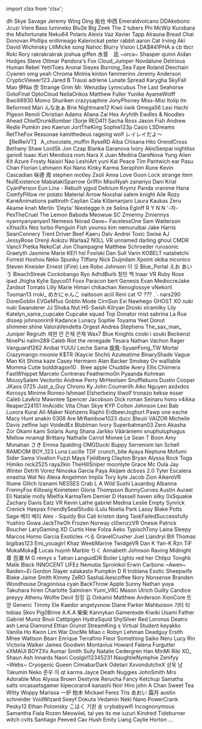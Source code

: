 ﻿import clsx from 'clsx';


<!-- Reminder that not only HTML chars have to be escaped, MDX chars also need to be (such as a space followed by an underscore). -->
<Patronelt k="0" ias="1" sp="0" >dh</Patronelt> <Patronelt k="0" ias="0" sp="0" >Skye Savage</Patronelt> <Patronelt k="0" ias="1" sp="0" >Jeremy</Patronelt> <Patronelt k="0" ias="0" sp="0" >Wing Ding</Patronelt> <Patronelt k="0" ias="1" sp="0" >祐也 中西</Patronelt> 
<Patronelt k="0" ias="1" sp="0" >Emeraldvolcano</Patronelt> <Patronelt k="0" ias="0" sp="0" >DDAkebono</Patronelt> <Patronelt k="0" ias="0" sp="0" >Jcuzi</Patronelt> <Patronelt k="0" ias="1" sp="0" >Viere</Patronelt> <Patronelt k="0" ias="0" sp="0" >Bass</Patronelt> 
<Patronelt k="0" ias="0" sp="0" >lumineko</Patronelt> <Patronelt k="0" ias="1" sp="0" >Blu3e</Patronelt> <Patronelt k="0" ias="0" sp="0" >Big Zeek</Patronelt> <Patronelt k="0" ias="0" sp="0" >The 2 tubers</Patronelt> <Patronelt k="0" ias="1" sp="0" >Phi</Patronelt> 
<Patronelt k="0" ias="0" sp="0" >McWiz</Patronelt> <Patronelt k="0" ias="1" sp="0" >Kurobara the Misfortunate</Patronelt> <Patronelt k="0" ias="1" sp="0" >Neku64</Patronelt> <Patronelt k="0" ias="0" sp="0" >Polaris</Patronelt> <Patronelt k="0" ias="1" sp="0" >Alexis Vaz</Patronelt> 
<Patronelt k="0" ias="1" sp="0" >Xavier Tapp</Patronelt> <Patronelt k="0" ias="0" sp="0" >Alrauna</Patronelt> <Patronelt k="0" ias="0" sp="0" >Bread Chai</Patronelt> <Patronelt k="0" ias="1" sp="0" >Donovan Phillips</Patronelt> <Patronelt k="0" ias="1" sp="0" >enitimeago</Patronelt> 
<Patronelt k="0" ias="0" sp="0" >Kalerockat</Patronelt> <Patronelt k="0" ias="0" sp="0" >peter rabbit</Patronelt> <Patronelt k="0" ias="0" sp="0" >aaron</Patronelt> <Patronelt k="0" ias="1" sp="0" >Cat Irving</Patronelt> <Patronelt k="0" ias="0" sp="0" >Aki</Patronelt> 
<Patronelt k="0" ias="1" sp="0" >David Wichinsky</Patronelt> <Patronelt k="0" ias="1" sp="0" >LillMicke</Patronelt> <Patronelt k="0" ias="1" sp="0" >song</Patronelt> <Patronelt k="0" ias="0" sp="0" >Nahoc</Patronelt> <Patronelt k="0" ias="0" sp="0" >Blurry Vision</Patronelt> 
<Patronelt k="0" ias="0" sp="0" >LDA&#0036;&#0035;41PHA</Patronelt> <Patronelt k="0" ias="0" sp="0" >a</Patronelt> <Patronelt k="0" ias="0" sp="0" >cb</Patronelt> <Patronelt k="0" ias="1" sp="0" >tbcr</Patronelt> <Patronelt k="0" ias="0" sp="0" >Roki</Patronelt> 
<Patronelt k="0" ias="0" sp="0" >Rory</Patronelt> <Patronelt k="0" ias="0" sp="0" >rakrakrakrak</Patronelt> <Patronelt k="0" ias="1" sp="0" >joshua giffen</Patronelt> <Patronelt k="0" ias="1" sp="0" >水音　凪</Patronelt> <Patronelt k="0" ias="1" sp="0" >&#0126;orca&#0126;</Patronelt> 
<Patronelt k="0" ias="1" sp="0" >Shasper</Patronelt> <Patronelt k="0" ias="1" sp="0" >quinn</Patronelt> <Patronelt k="0" ias="0" sp="0" >Aidan Hodges</Patronelt> <Patronelt k="0" ias="1" sp="0" >Steve Ottmar</Patronelt> <Patronelt k="0" ias="1" sp="0" >Pandora&#0039;s Fox</Patronelt> 
<Patronelt k="0" ias="0" sp="0" >Cloud&#0095;Jumper</Patronelt> <Patronelt k="0" ias="0" sp="0" >Novdalune</Patronelt> <Patronelt k="0" ias="0" sp="0" >Delirious</Patronelt> <Patronelt k="0" ias="0" sp="0" >Human Rebel</Patronelt> <Patronelt k="0" ias="0" sp="0" >YettiToes</Patronelt> 
<Patronelt k="0" ias="1" sp="0" >Aronai Sieyes</Patronelt> <Patronelt k="0" ias="1" sp="0" >Burning&#0095;Sea</Patronelt> <Patronelt k="0" ias="1" sp="0" >Fape</Patronelt> <Patronelt k="0" ias="0" sp="0" >Roland Deschain</Patronelt> <Patronelt k="0" ias="0" sp="0" >Cywren</Patronelt> 
<Patronelt k="0" ias="0" sp="0" >omg yeah</Patronelt> <Patronelt k="0" ias="0" sp="0" >Chroma</Patronelt> <Patronelt k="0" ias="1" sp="0" >Molnia</Patronelt> <Patronelt k="0" ias="0" sp="0" >kinton</Patronelt> <Patronelt k="0" ias="1" sp="0" >fammerino</Patronelt> 
<Patronelt k="0" ias="1" sp="0" >Jeremy Anderson</Patronelt> <Patronelt k="0" ias="1" sp="0" >CrypticViewer123</Patronelt> <Patronelt k="0" ias="0" sp="0" >Jared B Trausi</Patronelt> <Patronelt k="0" ias="0" sp="0" >adriene</Patronelt> <Patronelt k="0" ias="0" sp="0" >Lunate Spread</Patronelt> 
<Patronelt k="0" ias="1" sp="0" >Karygha</Patronelt> <Patronelt k="0" ias="0" sp="0" >SkyFall</Patronelt> <Patronelt k="0" ias="1" sp="0" >Mao</Patronelt> <Patronelt k="0" ias="0" sp="0" >伊Nai 奈</Patronelt> <Patronelt k="0" ias="1" sp="0" >Strange Grim</Patronelt> 
<Patronelt k="0" ias="1" sp="0" >Mr&#0046; Wenzday</Patronelt> <Patronelt k="0" ias="0" sp="0" >Lynncubus</Patronelt> <Patronelt k="0" ias="1" sp="0" >The Last Seahorse</Patronelt> <Patronelt k="0" ias="0" sp="0" >GotoFinal</Patronelt> <Patronelt k="0" ias="1" sp="0" >OptoCloud</Patronelt> 
<Patronelt k="0" ias="1" sp="0" >NeilaOnkos</Patronelt> <Patronelt k="0" ias="0" sp="0" >Matthew Fuller</Patronelt> <Patronelt k="0" ias="1" sp="0" >Yunike</Patronelt> <Patronelt k="0" ias="0" sp="0" >AyameWolff</Patronelt> <Patronelt k="0" ias="0" sp="0" >Bwc66930</Patronelt> 
<Patronelt k="0" ias="0" sp="0" >Momo Shuriken</Patronelt> <Patronelt k="0" ias="0" sp="0" >crazysaphire</Patronelt> <Patronelt k="0" ias="1" sp="0" >JonyPhoney</Patronelt> <Patronelt k="0" ias="0" sp="0" >Miss&#0045;Mixi</Patronelt> <Patronelt k="0" ias="1" sp="0" >Itolip</Patronelt> 
<Patronelt k="0" ias="1" sp="0" >Im Reformed</Patronelt> <Patronelt k="0" ias="0" sp="0" >Mari</Patronelt> <Patronelt k="0" ias="0" sp="0" >んなあぁ</Patronelt> <Patronelt k="0" ias="0" sp="0" >Brie</Patronelt> <Patronelt k="0" ias="0" sp="0" >Nightmare12</Patronelt> 
<Patronelt k="0" ias="1" sp="0" >Kiwii iiwik</Patronelt> <Patronelt k="0" ias="0" sp="0" >Omega56</Patronelt> <Patronelt k="0" ias="0" sp="0" >Lexi</Patronelt> <Patronelt k="0" ias="1" sp="0" >Hachi Pigeon</Patronelt> <Patronelt k="0" ias="0" sp="0" >Remiii</Patronelt> 
<Patronelt k="0" ias="0" sp="0" >Christian Adams</Patronelt> <Patronelt k="0" ias="0" sp="0" >Aliana</Patronelt> <Patronelt k="0" ias="0" sp="0" >Zai Hex</Patronelt> <Patronelt k="0" ias="1" sp="0" >Aryhith</Patronelt> <Patronelt k="0" ias="0" sp="0" >Ewdles &#0038; Noodles</Patronelt> 
<Patronelt k="0" ias="1" sp="0" >Ahead</Patronelt> <Patronelt k="0" ias="0" sp="0" >ChiefDrunkBomber</Patronelt> <Patronelt k="0" ias="1" sp="0" >I3orje</Patronelt> <Patronelt k="0" ias="0" sp="0" >RED411</Patronelt> <Patronelt k="0" ias="0" sp="0" >Sacha Ross</Patronelt> 
<Patronelt k="0" ias="1" sp="0" >Jason Fish</Patronelt> <Patronelt k="0" ias="1" sp="0" >Andrew Redle</Patronelt> <Patronelt k="0" ias="1" sp="0" >Pumkin</Patronelt> <Patronelt k="0" ias="0" sp="0" >zeo</Patronelt> <Patronelt k="0" ias="0" sp="0" >Kaerun</Patronelt> 
<Patronelt k="0" ias="1" sp="0" >JortTheKing</Patronelt> <Patronelt k="0" ias="0" sp="0" >Sophie123p</Patronelt> <Patronelt k="0" ias="0" sp="0" >Casio</Patronelt> <Patronelt k="0" ias="0" sp="0" >LSDreams</Patronelt> <Patronelt k="0" ias="0" sp="0" >RetTheFox</Patronelt> 
<Patronelt k="0" ias="1" sp="0" >Ressonae</Patronelt> <Patronelt k="0" ias="0" sp="0" >kamithedeus</Patronelt> <Patronelt k="0" ias="1" sp="0" >rageing wolf</Patronelt> <Patronelt k="0" ias="1" sp="0" >レイレイだよ～ 【ReiReiVT】</Patronelt> <Patronelt k="0" ias="1" sp="0" >A&#0095;chocolate&#0095;muffin</Patronelt> 
<Patronelt k="0" ias="1" sp="0" >RyseRD</Patronelt> <Patronelt k="0" ias="0" sp="0" >Aiba</Patronelt> <Patronelt k="0" ias="1" sp="0" >Chīsana Hito</Patronelt> <Patronelt k="0" ias="0" sp="0" >OrendCross</Patronelt> <Patronelt k="0" ias="0" sp="0" >Bethany Shaw</Patronelt> 
<Patronelt k="0" ias="1" sp="0" >LordSk</Patronelt> <Patronelt k="0" ias="1" sp="0" >Jon Czap</Patronelt> <Patronelt k="0" ias="0" sp="0" >Bianka Garanova</Patronelt> <Patronelt k="0" ias="0" sp="0" >Ivory</Patronelt> <Patronelt k="0" ias="1" sp="0" >AkioSenpai</Patronelt> 
<Patronelt k="0" ias="0" sp="0" >nightliss</Patronelt> <Patronelt k="0" ias="0" sp="0" >gario6</Patronelt> <Patronelt k="0" ias="0" sp="0" >Isaac Kuri Mendoza</Patronelt> <Patronelt k="0" ias="0" sp="0" >nom</Patronelt> <Patronelt k="0" ias="0" sp="0" >Nara X</Patronelt> 
<Patronelt k="0" ias="0" sp="0" >Juan Medina</Patronelt> <Patronelt k="0" ias="0" sp="0" >DareNova</Patronelt> <Patronelt k="0" ias="0" sp="0" >Yung Alien</Patronelt> <Patronelt k="0" ias="1" sp="0" >Kit Azure</Patronelt> <Patronelt k="0" ias="0" sp="0" >Frosty</Patronelt> 
<Patronelt k="0" ias="1" sp="0" >Naisiri Nao</Patronelt> <Patronelt k="0" ias="0" sp="0" >LeshiArt</Patronelt> <Patronelt k="0" ias="0" sp="0" >yuni</Patronelt> <Patronelt k="0" ias="0" sp="0" >Kai Peace</Patronelt> <Patronelt k="0" ias="1" sp="0" >Tim Pantwich</Patronelt> 
<Patronelt k="0" ias="1" sp="0" >ear</Patronelt> <Patronelt k="0" ias="1" sp="0" >Pasu Chan</Patronelt> <Patronelt k="0" ias="1" sp="0" >Florian Lehmann</Patronelt> <Patronelt k="0" ias="1" sp="0" >Koi Nano</Patronelt> <Patronelt k="0" ias="0" sp="0" >Kinky Karma</Patronelt> 
<Patronelt k="0" ias="0" sp="0" >Seraphim Rune</Patronelt> <Patronelt k="0" ias="0" sp="0" >Kevin</Patronelt> <Patronelt k="0" ias="0" sp="0" >Cascadian</Patronelt> <Patronelt k="0" ias="1" sp="0" >咏德 周</Patronelt> <Patronelt k="0" ias="1" sp="0" >stephen motley</Patronelt> 
<Patronelt k="0" ias="1" sp="0" >Zsoli</Patronelt> <Patronelt k="0" ias="1" sp="0" >Anna Love</Patronelt> <Patronelt k="0" ias="1" sp="0" >Goon</Patronelt> <Patronelt k="0" ias="0" sp="0" >Lock</Patronelt> <Patronelt k="0" ias="1" sp="0" >strange item</Patronelt> 
<Patronelt k="0" ias="1" sp="0" >NullExistence</Patronelt> <Patronelt k="0" ias="0" sp="0" >MabatakiSparrow</Patronelt> <Patronelt k="0" ias="1" sp="0" >Griffin</Patronelt> <Patronelt k="0" ias="1" sp="0" >MisoNyah</Patronelt> <Patronelt k="0" ias="0" sp="0" >zanariyo</Patronelt> 
<Patronelt k="0" ias="0" sp="0" >Dani</Patronelt> <Patronelt k="0" ias="0" sp="0" >Krial</Patronelt> <Patronelt k="0" ias="1" sp="0" >CyanPerson</Patronelt> <Patronelt k="0" ias="1" sp="0" >Eun</Patronelt> <Patronelt k="0" ias="0" sp="0" >Lina &#0045; Rebuilt</Patronelt> 
<Patronelt k="0" ias="0" sp="0" >yjgvd</Patronelt> <Patronelt k="0" ias="1" sp="0" >Delirium</Patronelt> <Patronelt k="0" ias="0" sp="0" >Krymz Panda</Patronelt> <Patronelt k="0" ias="1" sp="0" >vranime</Patronelt> <Patronelt k="0" ias="0" sp="0" >Hana</Patronelt> 
<Patronelt k="0" ias="0" sp="0" >ComfyPillow</Patronelt> <Patronelt k="0" ias="0" sp="0" >mr potato</Patronelt> <Patronelt k="0" ias="0" sp="0" >Material Arrow</Patronelt> <Patronelt k="0" ias="0" sp="0" >Noxshai</Patronelt> <Patronelt k="0" ias="0" sp="0" >salem knight</Patronelt> 
<Patronelt k="0" ias="1" sp="0" >Aile Rozy</Patronelt> <Patronelt k="0" ias="1" sp="0" >KaneAnimations</Patronelt> <Patronelt k="0" ias="0" sp="0" >pattiroth</Patronelt> <Patronelt k="0" ias="1" sp="0" >Caylian Cala</Patronelt> <Patronelt k="0" ias="1" sp="0" >Killamanjaro</Patronelt> 
<Patronelt k="0" ias="0" sp="0" >Laura Kaukas</Patronelt> <Patronelt k="0" ias="1" sp="0" >Zeru Akame</Patronelt> <Patronelt k="0" ias="1" sp="0" >knah</Patronelt> <Patronelt k="0" ias="0" sp="0" >Merlin &#0039;Deyta&#0039; Niestegge</Patronelt> <Patronelt k="0" ias="1" sp="0" >h ze</Patronelt> 
<Patronelt k="0" ias="0" sp="0" >Selina Egloff</Patronelt> <Patronelt k="0" ias="0" sp="0" >R Y N N</Patronelt> <Patronelt k="0" ias="0" sp="0" >&#0039;&#0045;차&#0045;</Patronelt> <Patronelt k="0" ias="0" sp="0" >PexTheCruel</Patronelt> <Patronelt k="0" ias="1" sp="0" >The Lemon</Patronelt> 
<Patronelt k="0" ias="0" sp="0" >Baboda</Patronelt> <Patronelt k="0" ias="0" sp="0" >Meowuw SC</Patronelt> <Patronelt k="0" ias="1" sp="0" >Zmienny Zmiennys</Patronelt> <Patronelt k="0" ias="0" sp="0" >nyannyanyanyan1</Patronelt> <Patronelt k="0" ias="0" sp="0" >Nemesis</Patronelt> 
<Patronelt k="0" ias="1" sp="0" >Norad</Patronelt> <Patronelt k="0" ias="0" sp="0" >Oave&#0126;</Patronelt> <Patronelt k="0" ias="0" sp="0" >FacelessOne</Patronelt> <Patronelt k="0" ias="1" sp="0" >Sam Watterson</Patronelt> <Patronelt k="0" ias="1" sp="0" >xXIssiXx</Patronelt> 
<Patronelt k="0" ias="0" sp="0" >Nez</Patronelt> <Patronelt k="0" ias="0" sp="0" >turbo</Patronelt> <Patronelt k="0" ias="0" sp="0" >Penguin Fish</Patronelt> <Patronelt k="0" ias="1" sp="0" >younsu kim</Patronelt> <Patronelt k="0" ias="1" sp="0" >nemuruibai</Patronelt> 
<Patronelt k="0" ias="0" sp="0" >Jake Harris</Patronelt> <Patronelt k="0" ias="0" sp="0" >SeanConnery</Patronelt> <Patronelt k="0" ias="0" sp="0" >Trent Driver</Patronelt> <Patronelt k="0" ias="0" sp="0" >Beef Kaeru</Patronelt> <Patronelt k="0" ias="0" sp="0" >Dalv Andrei</Patronelt> 
<Patronelt k="0" ias="0" sp="0" >Toxic Swise</Patronelt> <Patronelt k="0" ias="0" sp="0" >AJ</Patronelt> <Patronelt k="0" ias="0" sp="0" >JessyRose</Patronelt> <Patronelt k="0" ias="0" sp="0" >Orenji</Patronelt> <Patronelt k="0" ias="1" sp="0" >Aokizu</Patronelt> 
<Patronelt k="0" ias="0" sp="0" >Warlaa2</Patronelt> <Patronelt k="0" ias="0" sp="0" >N0LL VR</Patronelt> <Patronelt k="0" ias="1" sp="0" >unnamed</Patronelt> <Patronelt k="0" ias="0" sp="0" >darling ghoul</Patronelt> <Patronelt k="0" ias="0" sp="0" >CMDR Vancil</Patronelt> 
<Patronelt k="0" ias="1" sp="0" >Pietka</Patronelt> <Patronelt k="0" ias="1" sp="0" >NekoCat</Patronelt> <Patronelt k="0" ias="1" sp="0" >Jon Champagne</Patronelt> <Patronelt k="0" ias="1" sp="0" >Matthew Schroeder</Patronelt> <Patronelt k="0" ias="0" sp="0" >rurusonic</Patronelt> 
<Patronelt k="0" ias="1" sp="0" >Graelyth</Patronelt> <Patronelt k="0" ias="0" sp="0" >Jasmine Marie</Patronelt> <Patronelt k="0" ias="1" sp="0" >KEI1</Patronelt> <Patronelt k="0" ias="0" sp="0" >hsl</Patronelt> <Patronelt k="0" ias="1" sp="0" >Foolski</Patronelt> 
<Patronelt k="0" ias="0" sp="0" >Dan Sull</Patronelt> <Patronelt k="0" ias="1" sp="0" >Varin</Patronelt> <Patronelt k="0" ias="1" sp="0" >KOBELT</Patronelt> <Patronelt k="0" ias="0" sp="0" >natalietchi</Patronelt> <Patronelt k="0" ias="0" sp="0" >Forrest</Patronelt> 
<Patronelt k="0" ias="0" sp="0" >Hoshou Neko</Patronelt> <Patronelt k="0" ias="1" sp="0" >Spunky</Patronelt> <Patronelt k="0" ias="1" sp="0" >Tiffany</Patronelt> <Patronelt k="0" ias="0" sp="0" >Nick Duijndam</Patronelt> <Patronelt k="0" ias="1" sp="0" >Xpoint</Patronelt> 
<Patronelt k="0" ias="0" sp="0" >okiba niconico</Patronelt> <Patronelt k="0" ias="1" sp="0" >Steven Kneisler</Patronelt> <Patronelt k="0" ias="0" sp="0" >Ernest &#0040;iFire&#0041; Lee</Patronelt> <Patronelt k="0" ias="1" sp="0" >Robo Johnson</Patronelt> <Patronelt k="0" ias="0" sp="0" >이 오</Patronelt> 
<Patronelt k="0" ias="0" sp="0" >Blue&#0095;Portal</Patronelt> <Patronelt k="0" ias="1" sp="0" >えお あいう</Patronelt> <Patronelt k="0" ias="0" sp="0" >BleachStreak</Patronelt> <Patronelt k="0" ias="1" sp="0" >Cockobango</Patronelt> <Patronelt k="0" ias="1" sp="0" >Ryo</Patronelt> 
<Patronelt k="0" ias="1" sp="0" >AdhdBurb</Patronelt> <Patronelt k="0" ias="1" sp="0" >창민 백</Patronelt> <Patronelt k="0" ias="0" sp="0" >Inaar</Patronelt> <Patronelt k="0" ias="0" sp="0" >VR Ruby Rose</Patronelt> <Patronelt k="0" ias="0" sp="0" >ipad</Patronelt> 
<Patronelt k="0" ias="0" sp="0" >Jhigha</Patronelt> <Patronelt k="0" ias="0" sp="0" >Kylie</Patronelt> <Patronelt k="0" ias="0" sp="0" >Spyco01</Patronelt> <Patronelt k="0" ias="0" sp="0" >Foxx</Patronelt> <Patronelt k="0" ias="0" sp="0" >Paracon</Patronelt> 
<Patronelt k="0" ias="0" sp="0" >bert</Patronelt> <Patronelt k="0" ias="0" sp="0" >Genesis Evan</Patronelt> <Patronelt k="0" ias="0" sp="0" >MediocreJake</Patronelt> <Patronelt k="0" ias="0" sp="0" >Zardsot</Patronelt> <Patronelt k="0" ias="0" sp="0" >Tomato</Patronelt> 
<Patronelt k="0" ias="0" sp="0" >Lilly Marie</Patronelt> <Patronelt k="0" ias="1" sp="0" >Himari</Patronelt> <Patronelt k="0" ias="0" sp="0" >chikachan</Patronelt> <Patronelt k="0" ias="0" sp="0" >Xenoglossye</Patronelt> <Patronelt k="0" ias="0" sp="0" >vNekorii</Patronelt> 
<Patronelt k="0" ias="0" sp="0" >Tooman13</Patronelt> <Patronelt k="0" ias="1" sp="0" >rroki&#0095;</Patronelt> <Patronelt k="0" ias="0" sp="0" >めかにゃんこ</Patronelt> <Patronelt k="0" ias="0" sp="0" >naitooon</Patronelt> <Patronelt k="0" ias="0" sp="0" >aciil</Patronelt> 
<Patronelt k="0" ias="1" sp="0" >Reni</Patronelt> <Patronelt k="0" ias="1" sp="0" >cat</Patronelt> <Patronelt k="0" ias="0" sp="0" >♡ &#0063;&#0063;&#0063; ˎˊ˗</Patronelt> <Patronelt k="0" ias="0" sp="0" >nars290</Patronelt> <Patronelt k="0" ias="0" sp="0" >DoreiGoblin</Patronelt> 
<Patronelt k="0" ias="0" sp="0" >EVGeM1us</Patronelt> <Patronelt k="0" ias="0" sp="0" >Goblin Mode</Patronelt> <Patronelt k="0" ias="0" sp="0" >CirriSun</Patronelt> <Patronelt k="0" ias="0" sp="0" >Exi Nawhego</Patronelt> <Patronelt k="0" ias="0" sp="0" >GHOST XO</Patronelt> 
<Patronelt k="0" ias="0" sp="0" >nuki nuki</Patronelt> <Patronelt k="0" ias="1" sp="0" >Swanderer</Patronelt> <Patronelt k="0" ias="1" sp="0" >JJ</Patronelt> <Patronelt k="0" ias="0" sp="0" >Shoka Nut</Patronelt> <Patronelt k="0" ias="0" sp="0" >HS&#0045;Swish</Patronelt> 
<Patronelt k="0" ias="0" sp="0" >Kilryan</Patronelt> <Patronelt k="0" ias="0" sp="0" >Droski</Patronelt> <Patronelt k="0" ias="0" sp="0" >xtramilky</Patronelt> <Patronelt k="0" ias="0" sp="0" >Lily</Patronelt> <Patronelt k="0" ias="0" sp="0" >Katelyn&#0095;sama&#0095;cupcake Cupcake squad</Patronelt> 
<Patronelt k="0" ias="0" sp="0" >Top Donator</Patronelt> <Patronelt k="0" ias="1" sp="0" >mist</Patronelt> <Patronelt k="0" ias="0" sp="0" >sabrina La Rue</Patronelt> <Patronelt k="0" ias="0" sp="0" >dissep</Patronelt> <Patronelt k="0" ias="1" sp="0" >johnsonrin9</Patronelt> 
<Patronelt k="0" ias="0" sp="0" >Kadance Lunacy</Patronelt> <Patronelt k="0" ias="0" sp="0" >Sophie</Patronelt> <Patronelt k="0" ias="0" sp="0" >Toyama</Patronelt> <Patronelt k="0" ias="0" sp="0" >Yeet</Patronelt> <Patronelt k="0" ias="0" sp="0" >Donut</Patronelt> 
<Patronelt k="0" ias="0" sp="0" >shimmer&#0046;shine</Patronelt> <Patronelt k="0" ias="0" sp="0" >ValoraVendetta</Patronelt> <Patronelt k="0" ias="0" sp="0" >Orgest</Patronelt> <Patronelt k="0" ias="0" sp="0" >Andrea Stephens</Patronelt> <Patronelt k="0" ias="0" sp="0" >The&#0095;sax&#0095;man&#0095;</Patronelt> 
<Patronelt k="0" ias="0" sp="0" >Juniper Regruth</Patronelt> <Patronelt k="0" ias="0" sp="0" >재현 안</Patronelt> <Patronelt k="0" ias="1" sp="0" >은채 은채</Patronelt> <Patronelt k="0" ias="0" sp="0" >Wax7</Patronelt> <Patronelt k="0" ias="0" sp="0" >Blue Knights</Patronelt> 
<Patronelt k="0" ias="1" sp="0" >cooki i</Patronelt> <Patronelt k="0" ias="1" sp="0" >souki</Patronelt> <Patronelt k="0" ias="0" sp="0" >Beckenzi</Patronelt> <Patronelt k="0" ias="0" sp="0" >NinePsi</Patronelt> <Patronelt k="0" ias="1" sp="0" >nalim289</Patronelt> 
<Patronelt k="0" ias="1" sp="0" >Caleb</Patronelt> <Patronelt k="0" ias="1" sp="0" >Riot the renegade</Patronelt> <Patronelt k="0" ias="1" sp="0" >Tesara</Patronelt> <Patronelt k="0" ias="0" sp="0" >Nathan Vachon</Patronelt> <Patronelt k="0" ias="0" sp="0" >Rager</Patronelt> 
<Patronelt k="0" ias="0" sp="0" >Vanguard1262</Patronelt> <Patronelt k="0" ias="0" sp="0" >Anibal</Patronelt> <Patronelt k="0" ias="0" sp="0" >YUUU</Patronelt> <Patronelt k="0" ias="1" sp="0" >Leche Sama</Patronelt> <Patronelt k="0" ias="0" sp="0" >旋風&#0045;SyuanFong&#0095;TW</Patronelt> 
<Patronelt k="0" ias="0" sp="0" >Mortal</Patronelt> <Patronelt k="0" ias="1" sp="0" >Crazymango</Patronelt> <Patronelt k="0" ias="0" sp="0" >moonie</Patronelt> <Patronelt k="0" ias="0" sp="0" >K&#0036;TR &#0040;Kaycie Shchi&#0041;</Patronelt> <Patronelt k="0" ias="0" sp="0" >Azuteatime</Patronelt> 
<Patronelt k="0" ias="0" sp="0" >BinaryShade</Patronelt> <Patronelt k="0" ias="0" sp="0" >Vague Man</Patronelt> <Patronelt k="0" ias="1" sp="0" >Kit</Patronelt> <Patronelt k="0" ias="0" sp="0" >Shima kaze</Patronelt> <Patronelt k="0" ias="0" sp="0" >Casey Hermann</Patronelt> 
<Patronelt k="0" ias="0" sp="0" >Alan Backer</Patronelt> <Patronelt k="0" ias="0" sp="0" >Smokey Ov</Patronelt> <Patronelt k="0" ias="0" sp="0" >walllable</Patronelt> <Patronelt k="0" ias="1" sp="0" >Momma Cutie</Patronelt> <Patronelt k="0" ias="1" sp="0" >bolddragon10 &#0046;</Patronelt> 
<Patronelt k="0" ias="0" sp="0" >Bree</Patronelt> <Patronelt k="0" ias="1" sp="0" >apple</Patronelt> <Patronelt k="0" ias="0" sp="0" >Chuddie</Patronelt> <Patronelt k="0" ias="0" sp="0" >Avery Ellis</Patronelt> <Patronelt k="0" ias="0" sp="0" >Chiimera</Patronelt> 
<Patronelt k="0" ias="0" sp="0" >FastWhippet</Patronelt> <Patronelt k="0" ias="0" sp="0" >Marcelo Contreras</Patronelt> <Patronelt k="0" ias="0" sp="0" >Feathermo0n</Patronelt> <Patronelt k="0" ias="1" sp="0" >Pyaanda</Patronelt> <Patronelt k="0" ias="1" sp="0" >Kohrean</Patronelt> 
<Patronelt k="0" ias="0" sp="0" >MousySalem</Patronelt> <Patronelt k="0" ias="0" sp="0" >Vectorito</Patronelt> <Patronelt k="0" ias="0" sp="0" >Andrew</Patronelt> <Patronelt k="0" ias="0" sp="0" >Perry</Patronelt> <Patronelt k="0" ias="0" sp="0" >MrHeolsen</Patronelt> 
<Patronelt k="0" ias="0" sp="0" >Snufflebuns</Patronelt> <Patronelt k="0" ias="1" sp="0" >Dustin Cooper</Patronelt> <Patronelt k="0" ias="0" sp="0" >JKaos 0725</Patronelt> <Patronelt k="0" ias="0" sp="0" >Just&#0095;a&#0095;Guy</Patronelt> <Patronelt k="0" ias="1" sp="0" >Chrono Ky</Patronelt> 
<Patronelt k="0" ias="0" sp="0" >John Coumerilh</Patronelt> <Patronelt k="0" ias="1" sp="0" >Aiko Nguyen</Patronelt> <Patronelt k="0" ias="0" sp="0" >axdxdos</Patronelt> <Patronelt k="0" ias="0" sp="0" >Korosys</Patronelt> <Patronelt k="0" ias="0" sp="0" >Minime</Patronelt> 
<Patronelt k="0" ias="0" sp="0" >Romeo</Patronelt> <Patronelt k="0" ias="1" sp="0" >Ishmael Elsherbeiny</Patronelt> <Patronelt k="0" ias="1" sp="0" >lilwolf</Patronelt> <Patronelt k="0" ias="1" sp="0" >tronazo</Patronelt> <Patronelt k="0" ias="1" sp="0" >kekse esser</Patronelt> 
<Patronelt k="0" ias="0" sp="0" >Caleb</Patronelt> <Patronelt k="0" ias="0" sp="0" >LavAriz</Patronelt> <Patronelt k="0" ias="1" sp="0" >Mawntee</Patronelt> <Patronelt k="0" ias="0" sp="0" >Spencer Jacobson</Patronelt> <Patronelt k="0" ias="0" sp="0" >Dick roman</Patronelt> 
<Patronelt k="0" ias="0" sp="0" >Seinaru hono</Patronelt> <Patronelt k="0" ias="1" sp="0" >v4ikka</Patronelt> <Patronelt k="0" ias="1" sp="0" >Reaper224151</Patronelt> <Patronelt k="0" ias="0" sp="0" >ImAcidic</Patronelt> <Patronelt k="0" ias="1" sp="0" >Vita Chan</Patronelt> 
<Patronelt k="0" ias="1" sp="0" >Skye</Patronelt> <Patronelt k="0" ias="1" sp="0" >KYP</Patronelt> <Patronelt k="0" ias="1" sp="0" >Colton Johnson</Patronelt> <Patronelt k="0" ias="1" sp="0" >Lexi</Patronelt> <Patronelt k="0" ias="1" sp="0" >Bab</Patronelt> 
<Patronelt k="0" ias="1" sp="0" >Luxora</Patronelt> <Patronelt k="0" ias="1" sp="0" >Kurai</Patronelt> <Patronelt k="0" ias="0" sp="0" >All&#0045;Maker</Patronelt> <Patronelt k="0" ias="0" sp="0" >Niohzens</Patronelt> <Patronelt k="0" ias="1" sp="0" >Raphii</Patronelt> 
<Patronelt k="0" ias="0" sp="0" >ErdbeerJoghurt</Patronelt> <Patronelt k="0" ias="1" sp="0" >Pawp</Patronelt> <Patronelt k="0" ias="0" sp="0" >one eache</Patronelt> <Patronelt k="0" ias="1" sp="0" >Macy Hunt</Patronelt> <Patronelt k="0" ias="0" sp="0" >anakin 0308</Patronelt> 
<Patronelt k="0" ias="0" sp="0" >Are</Patronelt> <Patronelt k="0" ias="0" sp="0" >MrRainbow1023</Patronelt> <Patronelt k="0" ias="0" sp="0" >ducc</Patronelt> <Patronelt k="0" ias="0" sp="0" >Bleuiii</Patronelt> <Patronelt k="0" ias="1" sp="0" >VAIZOR</Patronelt> 
<Patronelt k="0" ias="0" sp="0" >Michelle Davis</Patronelt> <Patronelt k="0" ias="0" sp="0" >zelfine</Patronelt> <Patronelt k="0" ias="0" sp="0" >lupi</Patronelt> <Patronelt k="0" ias="1" sp="0" >VoidedEx</Patronelt> <Patronelt k="0" ias="1" sp="0" >Blublman</Patronelt> 
<Patronelt k="0" ias="1" sp="0" >Ivory</Patronelt> <Patronelt k="0" ias="0" sp="0" >Superbatman03</Patronelt> <Patronelt k="0" ias="1" sp="0" >Zero Akasha</Patronelt> <Patronelt k="0" ias="1" sp="0" >Zor</Patronelt> <Patronelt k="0" ias="1" sp="0" >Okami kami</Patronelt> 
<Patronelt k="0" ias="1" sp="0" >Solaris Aung</Patronelt> <Patronelt k="0" ias="0" sp="0" >Shana</Patronelt> <Patronelt k="0" ias="1" sp="0" >Jarkko Vääräniemi</Patronelt> <Patronelt k="0" ias="1" sp="0" >snuphuluphagus</Patronelt> <Patronelt k="0" ias="0" sp="0" >Mellow</Patronelt> 
<Patronelt k="0" ias="0" sp="0" >mramqt</Patronelt> <Patronelt k="0" ias="0" sp="0" >Brittany</Patronelt> <Patronelt k="0" ias="0" sp="0" >Nathalie</Patronelt> <Patronelt k="0" ias="0" sp="0" >Carrot Monee</Patronelt> <Patronelt k="0" ias="0" sp="0" >Le Sean T Boon</Patronelt> 
<Patronelt k="0" ias="1" sp="0" >Amy Monahan</Patronelt> <Patronelt k="0" ias="1" sp="0" >さき</Patronelt> <Patronelt k="0" ias="0" sp="0" >Emma Spalding</Patronelt> <Patronelt k="0" ias="1" sp="0" >OMGDucki</Patronelt> <Patronelt k="0" ias="0" sp="0" >Buppy</Patronelt> 
<Patronelt k="0" ias="0" sp="0" >Serrenism</Patronelt> <Patronelt k="0" ias="1" sp="0" >Ian Schell</Patronelt> <Patronelt k="0" ias="0" sp="0" >RAMDOM BOY&#0095;123</Patronelt> <Patronelt k="0" ias="1" sp="0" >Luna Lucille</Patronelt> <Patronelt k="0" ias="1" sp="0" >TDF</Patronelt> 
<Patronelt k="0" ias="1" sp="0" >crunch&#0095;bite</Patronelt> <Patronelt k="0" ias="0" sp="0" >Ayaya</Patronelt> <Patronelt k="0" ias="1" sp="0" >Neptune Mofumi</Patronelt> <Patronelt k="0" ias="1" sp="0" >Sider Sama</Patronelt> <Patronelt k="0" ias="1" sp="0" >Vivalion</Patronelt> 
<Patronelt k="0" ias="0" sp="0" >Fuzzi</Patronelt> <Patronelt k="0" ias="0" sp="0" >Maya Fjeldberg</Patronelt> <Patronelt k="0" ias="1" sp="0" >Clayton Bryan</Patronelt> <Patronelt k="0" ias="1" sp="0" >Alyssa Rock</Patronelt> <Patronelt k="0" ias="0" sp="0" >Toga Himiko</Patronelt> 
<Patronelt k="0" ias="1" sp="0" >nick2525</Patronelt> <Patronelt k="0" ias="1" sp="0" >raya2kin</Patronelt> <Patronelt k="0" ias="1" sp="0" >TheHillSniper</Patronelt> <Patronelt k="0" ias="1" sp="0" >moonlyte</Patronelt> <Patronelt k="0" ias="1" sp="0" >Grace Mc</Patronelt> 
<Patronelt k="0" ias="0" sp="0" >Oula</Patronelt> <Patronelt k="0" ias="0" sp="0" >Jay Winter</Patronelt> <Patronelt k="0" ias="1" sp="0" >Detriti Vorez</Patronelt> <Patronelt k="0" ias="0" sp="0" >Ninoska Garcia</Patronelt> <Patronelt k="0" ias="0" sp="0" >Paya Akijam</Patronelt> 
<Patronelt k="0" ias="0" sp="0" >dcboss 2&#0046;0</Patronelt> <Patronelt k="0" ias="1" sp="0" >Tyler Escalera</Patronelt> <Patronelt k="0" ias="1" sp="0" >onashia</Patronelt> <Patronelt k="0" ias="0" sp="0" >Wat No</Patronelt> <Patronelt k="0" ias="1" sp="0" >Alexa Angelmon</Patronelt> 
<Patronelt k="0" ias="1" sp="0" >Implix</Patronelt> <Patronelt k="0" ias="0" sp="0" >Tory</Patronelt> <Patronelt k="0" ias="0" sp="0" >kyle</Patronelt> <Patronelt k="0" ias="0" sp="0" >Jacob Zion</Patronelt> <Patronelt k="0" ias="1" sp="0" >AikeroVR</Patronelt> 
<Patronelt k="0" ias="1" sp="0" >Illume</Patronelt> <Patronelt k="0" ias="0" sp="0" >Glitch Izanami</Patronelt> <Patronelt k="0" ias="1" sp="0" >NESSES</Patronelt> <Patronelt k="0" ias="0" sp="0" >Crab L</Patronelt> <Patronelt k="0" ias="1" sp="0" >A Wild Sushi</Patronelt> 
<Patronelt k="0" ias="0" sp="0" >Lauardog</Patronelt> <Patronelt k="0" ias="0" sp="0" >Albanna</Patronelt> <Patronelt k="0" ias="0" sp="0" >FrennyFox</Patronelt> <Patronelt k="0" ias="1" sp="0" >Killswig</Patronelt> <Patronelt k="0" ias="1" sp="0" >Knineteen</Patronelt> 
<Patronelt k="0" ias="1" sp="0" >Gloria Thompson</Patronelt> <Patronelt k="0" ias="1" sp="0" >BunnyCurves</Patronelt> <Patronelt k="0" ias="0" sp="0" >Austin</Patronelt> <Patronelt k="0" ias="1" sp="0" >Aurael</Patronelt> <Patronelt k="0" ias="0" sp="0" >Eli</Patronelt> 
<Patronelt k="0" ias="1" sp="0" >Natalie</Patronelt> <Patronelt k="0" ias="1" sp="0" >molly</Patronelt> <Patronelt k="0" ias="0" sp="0" >Mielfia</Patronelt> <Patronelt k="0" ias="0" sp="0" >KarmaTem</Patronelt> <Patronelt k="0" ias="1" sp="0" >Demier D Hassell</Patronelt> 
<Patronelt k="0" ias="1" sp="0" >haven silky</Patronelt> <Patronelt k="0" ias="1" sp="0" >0xSquakie</Patronelt> <Patronelt k="0" ias="1" sp="0" >Zachary Davis</Patronelt> <Patronelt k="0" ias="0" sp="0" >Eatz VR</Patronelt> <Patronelt k="0" ias="0" sp="0" >Kevin Lathe</Patronelt> 
<Patronelt k="0" ias="0" sp="0" >gabriel Medina</Patronelt> <Patronelt k="0" ias="0" sp="0" >Leslie Empty</Patronelt> <Patronelt k="0" ias="1" sp="0" >Synrick Crenick</Patronelt> <Patronelt k="0" ias="1" sp="0" >Haepax</Patronelt> <Patronelt k="0" ias="0" sp="0" >FriendlySealStudio</Patronelt> 
<Patronelt k="0" ias="1" sp="0" >iLulu</Patronelt> <Patronelt k="0" ias="0" sp="0" >Noelia Park</Patronelt> <Patronelt k="0" ias="1" sp="0" >Lassy</Patronelt> <Patronelt k="0" ias="0" sp="0" >Blake Potts</Patronelt> <Patronelt k="0" ias="0" sp="0" >Sage</Patronelt> 
<Patronelt k="0" ias="1" sp="0" >베리 베리</Patronelt> <Patronelt k="0" ias="0" sp="0" >Alex &#0045;</Patronelt> <Patronelt k="0" ias="0" sp="0" >Squidy Boi</Patronelt> <Patronelt k="0" ias="1" sp="0" >Cali</Patronelt> <Patronelt k="0" ias="1" sp="0" >kristen dang</Patronelt> 
<Patronelt k="0" ias="1" sp="0" >TaskFailedSuccessfully</Patronelt> <Patronelt k="0" ias="0" sp="0" >Yushiro Gowa</Patronelt> <Patronelt k="0" ias="1" sp="0" >JackTheOh</Patronelt> <Patronelt k="0" ias="0" sp="0" >Frozen Norway</Patronelt> <Patronelt k="0" ias="0" sp="0" >cl0wnzzVR</Patronelt> 
<Patronelt k="0" ias="0" sp="0" >Onesie</Patronelt> <Patronelt k="0" ias="1" sp="0" >Patrick Boucher</Patronelt> <Patronelt k="0" ias="0" sp="0" >LaryGaming XD</Patronelt> <Patronelt k="0" ias="1" sp="0" >Curtis Hew</Patronelt> <Patronelt k="0" ias="0" sp="0" >Folza</Patronelt> 
<Patronelt k="0" ias="0" sp="0" >Aeko</Patronelt> <Patronelt k="0" ias="1" sp="0" >TypischTony</Patronelt> <Patronelt k="0" ias="1" sp="0" >Laina</Patronelt> <Patronelt k="0" ias="0" sp="0" >Sleepy</Patronelt> <Patronelt k="0" ias="0" sp="0" >Marcos Horno García</Patronelt> 
<Patronelt k="0" ias="0" sp="0" >Exoticlex</Patronelt> <Patronelt k="0" ias="1" sp="0" >べる</Patronelt> <Patronelt k="0" ias="0" sp="0" >GravelCrusher</Patronelt> <Patronelt k="0" ias="1" sp="0" >Juel</Patronelt> <Patronelt k="0" ias="0" sp="0" >Liandryi</Patronelt> 
<Patronelt k="0" ias="0" sp="0" >Bill Thomas</Patronelt> <Patronelt k="0" ias="1" sp="0" >bigibas123</Patronelt> <Patronelt k="0" ias="0" sp="0" >Emi&#0095;youagirl</Patronelt> <Patronelt k="0" ias="1" sp="0" >Khaz</Patronelt> <Patronelt k="0" ias="1" sp="0" >WeebMarine</Patronelt> 
<Patronelt k="0" ias="0" sp="0" >TwidgeVR</Patronelt> <Patronelt k="0" ias="1" sp="0" >Dan K</Patronelt> <Patronelt k="0" ias="1" sp="0" >Yan&#0045;K</Patronelt> <Patronelt k="0" ias="0" sp="0" >Rzn TiF</Patronelt> <Patronelt k="0" ias="0" sp="0" >MokaMoka🩷</Patronelt> 
<Patronelt k="0" ias="1" sp="0" >Lucas huynh</Patronelt> <Patronelt k="0" ias="1" sp="0" >Marble</Patronelt> <Patronelt k="0" ias="1" sp="0" >りく</Patronelt> <Patronelt k="0" ias="1" sp="0" >Annabeth Johnson</Patronelt> <Patronelt k="0" ias="1" sp="0" >Raving Midnight</Patronelt> 
<Patronelt k="0" ias="1" sp="0" >尊 百瀬</Patronelt> <Patronelt k="0" ias="0" sp="0" >M G</Patronelt> <Patronelt k="0" ias="1" sp="0" >remys s</Patronelt> <Patronelt k="0" ias="0" sp="0" >Tatran</Patronelt> <Patronelt k="0" ias="0" sp="0" >LanguidDR</Patronelt> 
<Patronelt k="0" ias="0" sp="0" >Boiler</Patronelt> <Patronelt k="0" ias="0" sp="0" >Lights</Patronelt> <Patronelt k="0" ias="1" sp="0" >red her</Patronelt> <Patronelt k="0" ias="0" sp="0" >Chtipz Tonghk</Patronelt> <Patronelt k="0" ias="0" sp="0" >Malik Black</Patronelt> 
<Patronelt k="0" ias="1" sp="0" >INNOCENT LIFEz</Patronelt> <Patronelt k="0" ias="1" sp="0" >Nemutia</Patronelt> <Patronelt k="0" ias="1" sp="0" >Sproinkol</Patronelt> <Patronelt k="0" ias="1" sp="0" >Erwin Carbone</Patronelt> <Patronelt k="0" ias="1" sp="0" >&#0126;Awen&#0126;</Patronelt> 
<Patronelt k="0" ias="0" sp="0" >Raiden&#0126;Ei</Patronelt> <Patronelt k="0" ias="1" sp="0" >Gordon Slayer</Patronelt> <Patronelt k="0" ias="0" sp="0" >salakasto</Patronelt> <Patronelt k="0" ias="1" sp="0" >Pumpkin</Patronelt> <Patronelt k="0" ias="1" sp="0" >D R</Patronelt> 
<Patronelt k="0" ias="1" sp="0" >troblana</Patronelt> <Patronelt k="0" ias="1" sp="0" >Exotic</Patronelt> <Patronelt k="0" ias="1" sp="0" >Sheepwife</Patronelt> <Patronelt k="0" ias="1" sp="0" >Blake</Patronelt> <Patronelt k="0" ias="1" sp="0" >Jaime Smith</Patronelt> 
<Patronelt k="0" ias="1" sp="0" >Klmmy</Patronelt> <Patronelt k="0" ias="1" sp="0" >ZeRO</Patronelt> <Patronelt k="0" ias="1" sp="0" >SashaLikescoffee</Patronelt> <Patronelt k="0" ias="1" sp="0" >Nory Nonsense</Patronelt> <Patronelt k="0" ias="1" sp="0" >Branden Woodhouse</Patronelt> 
<Patronelt k="0" ias="1" sp="0" >Dragonissa</Patronelt> <Patronelt k="0" ias="1" sp="0" >cyan</Patronelt> <Patronelt k="0" ias="1" sp="0" >BackThrow</Patronelt> <Patronelt k="0" ias="1" sp="0" >Apple</Patronelt> <Patronelt k="0" ias="1" sp="0" >Sunny</Patronelt> 
<Patronelt k="0" ias="1" sp="0" >Nathan</Patronelt> <Patronelt k="0" ias="1" sp="0" >yuya Takuhara</Patronelt> <Patronelt k="0" ias="1" sp="0" >hiren</Patronelt> <Patronelt k="0" ias="1" sp="0" >Charlotte Salminen</Patronelt> <Patronelt k="0" ias="1" sp="0" >Yumi&#0095;VRC</Patronelt> 
<Patronelt k="0" ias="1" sp="0" >Mason Ulrich</Patronelt> <Patronelt k="0" ias="1" sp="0" >Guilty</Patronelt> <Patronelt k="0" ias="1" sp="0" >Candice</Patronelt> <Patronelt k="0" ias="1" sp="0" >preyyy</Patronelt> <Patronelt k="0" ias="1" sp="0" >Athenu</Patronelt> 
<Patronelt k="0" ias="1" sp="0" >Wolfie Devil</Patronelt> <Patronelt k="0" ias="1" sp="0" >징징 김</Patronelt> <Patronelt k="0" ias="1" sp="0" >Oxkamii</Patronelt> <Patronelt k="0" ias="1" sp="0" >Matthew Anderson</Patronelt> <Patronelt k="0" ias="1" sp="0" >XionCore</Patronelt> 
<Patronelt k="0" ias="1" sp="0" >뜨 얻</Patronelt> <Patronelt k="0" ias="1" sp="0" >Generic Timmy</Patronelt> <Patronelt k="0" ias="1" sp="0" >Ele</Patronelt> <Patronelt k="0" ias="1" sp="0" >Kaedor</Patronelt> <Patronelt k="0" ias="1" sp="0" >angstysnow</Patronelt> 
<Patronelt k="0" ias="1" sp="0" >Diane Parker</Patronelt> <Patronelt k="0" ias="1" sp="0" >Mahboison</Patronelt> <Patronelt k="0" ias="1" sp="0" >기타 타</Patronelt> <Patronelt k="0" ias="1" sp="0" >tobias Skov</Patronelt> <Patronelt k="0" ias="1" sp="0" >Pig0Brine</Patronelt> 
<Patronelt k="0" ias="1" sp="0" >A&#0046;K&#0046;A 柴柴</Patronelt> <Patronelt k="0" ias="1" sp="0" >Kannykan</Patronelt> <Patronelt k="0" ias="1" sp="0" >Gamerexde</Patronelt> <Patronelt k="0" ias="1" sp="0" >Kiwiki Usami</Patronelt> <Patronelt k="0" ias="1" sp="0" >Father</Patronelt> 
<Patronelt k="0" ias="1" sp="0" >Gabriel Muniz</Patronelt> <Patronelt k="0" ias="1" sp="0" >Bnuii</Patronelt> <Patronelt k="0" ias="1" sp="0" >Cattipigen</Patronelt> <Patronelt k="0" ias="1" sp="0" >HydraSquid</Patronelt> <Patronelt k="0" ias="1" sp="0" >ShySilver Red</Patronelt> 
<Patronelt k="0" ias="1" sp="0" >Loronus Deatro</Patronelt> <Patronelt k="0" ias="1" sp="0" >ash</Patronelt> <Patronelt k="0" ias="1" sp="0" >Lena Diamond</Patronelt> <Patronelt k="0" ias="1" sp="0" >Ethan Grunst</Patronelt> <Patronelt k="0" ias="1" sp="0" >StreamKing s</Patronelt> 
<Patronelt k="0" ias="1" sp="0" >Virtual Student</Patronelt> <Patronelt k="0" ias="1" sp="0" >keyakko</Patronelt> <Patronelt k="0" ias="1" sp="0" >Vanilla</Patronelt> <Patronelt k="0" ias="1" sp="0" >Ho Kwon Lim</Patronelt> <Patronelt k="0" ias="0" sp="0" >War</Patronelt> 
<Patronelt k="0" ias="0" sp="0" >DocMe</Patronelt> <Patronelt k="0" ias="0" sp="0" >Miao</Patronelt> <Patronelt k="0" ias="0" sp="0" >c</Patronelt> <Patronelt k="0" ias="0" sp="0" >Robyn Lehman</Patronelt> <Patronelt k="0" ias="0" sp="0" >Deadguy</Patronelt> 
<Patronelt k="0" ias="0" sp="0" >Ersith</Patronelt> <Patronelt k="0" ias="0" sp="0" >Mhee Wattson</Patronelt> <Patronelt k="0" ias="0" sp="0" >Bearr</Patronelt> <Patronelt k="0" ias="0" sp="0" >Enrique Terrafino</Patronelt> <Patronelt k="0" ias="0" sp="0" >Fleur</Patronelt> 
<Patronelt k="0" ias="0" sp="0" >Something</Patronelt> <Patronelt k="0" ias="0" sp="0" >Saiko Neru</Patronelt> <Patronelt k="0" ias="0" sp="0" >Lucy Rin</Patronelt> <Patronelt k="0" ias="0" sp="0" >Victoria Walker</Patronelt> <Patronelt k="0" ias="0" sp="0" >James Goodwin</Patronelt> 
<Patronelt k="0" ias="0" sp="0" >Montavius Howard</Patronelt> <Patronelt k="0" ias="0" sp="0" >Falena Furgutter</Patronelt> <Patronelt k="0" ias="0" sp="0" >xXMAUI BOYZXx</Patronelt> <Patronelt k="0" ias="0" sp="0" >Aumar Smith</Patronelt> <Patronelt k="0" ias="0" sp="0" >Sully</Patronelt> 
<Patronelt k="0" ias="0" sp="0" >Natalie Cedergren</Patronelt> <Patronelt k="0" ias="0" sp="0" >Han MinMi</Patronelt> <Patronelt k="0" ias="0" sp="0" >Riki XD&#0095;</Patronelt> <Patronelt k="0" ias="0" sp="0" >Shaun</Patronelt> <Patronelt k="0" ias="0" sp="0" >Ash Innards</Patronelt> 
<Patronelt k="0" ias="0" sp="0" >Naori</Patronelt> <Patronelt k="0" ias="0" sp="0" >Coolgirl12345231</Patronelt> <Patronelt k="0" ias="0" sp="0" >NaughtieNymphie</Patronelt> <Patronelt k="0" ias="0" sp="0" >Zenifyy</Patronelt> <Patronelt k="0" ias="0" sp="0" >&#0126;Webs&#0126;</Patronelt> 
<Patronelt k="0" ias="0" sp="0" >Cryogenic Queen</Patronelt> <Patronelt k="0" ias="0" sp="0" >CinnabarDark</Patronelt> <Patronelt k="0" ias="0" sp="0" >Odetari</Patronelt> <Patronelt k="0" ias="0" sp="0" >XxvondutchxX</Patronelt> <Patronelt k="0" ias="0" sp="0" >상욱 남</Patronelt> 
<Patronelt k="0" ias="0" sp="0" >Takumin</Patronelt> <Patronelt k="0" ias="0" sp="0" >Neko</Patronelt> <Patronelt k="0" ias="0" sp="0" >준우 이</Patronelt> <Patronelt k="0" ias="0" sp="0" >qt</Patronelt> <Patronelt k="0" ias="0" sp="0" >karma</Patronelt> 
<Patronelt k="0" ias="0" sp="0" >Jayce</Patronelt> <Patronelt k="0" ias="0" sp="0" >Death Nuggies</Patronelt> <Patronelt k="0" ias="0" sp="0" >JohnSmith</Patronelt> <Patronelt k="0" ias="0" sp="0" >Mrs Adorable</Patronelt> <Patronelt k="0" ias="0" sp="0" >Mos</Patronelt> 
<Patronelt k="0" ias="0" sp="0" >Alyssa Brown</Patronelt> <Patronelt k="0" ias="0" sp="0" >Destynie Rerucha</Patronelt> <Patronelt k="0" ias="0" sp="0" >Fancy Ketchup</Patronelt> <Patronelt k="0" ias="0" sp="0" >Samatha salts</Patronelt> <Patronelt k="0" ias="0" sp="0" >vrcassetsgamer</Patronelt> 
<Patronelt k="0" ias="0" sp="0" >klpecoraro4</Patronelt> <Patronelt k="0" ias="0" sp="0" >kanashi Noir</Patronelt> <Patronelt k="0" ias="0" sp="0" >Hiro</Patronelt> <Patronelt k="0" ias="0" sp="0" >john A Chan</Patronelt> <Patronelt k="0" ias="0" sp="0" >Sweet Tea</Patronelt> 
<Patronelt k="0" ias="0" sp="0" >Witty Woppy</Patronelt> <Patronelt k="0" ias="0" sp="0" >Marissa</Patronelt> <Patronelt k="0" ias="0" sp="0" >一炉 柏木</Patronelt> <Patronelt k="0" ias="0" sp="0" >Mickael Ferez</Patronelt> <Patronelt k="0" ias="0" sp="0" >Tris</Patronelt> 
<Patronelt k="0" ias="0" sp="0" >あおい 霜月</Patronelt> <Patronelt k="0" ias="0" sp="0" >austin schneider</Patronelt> <Patronelt k="0" ias="0" sp="0" >VoidWizard</Patronelt> <Patronelt k="0" ias="0" sp="0" >Seeyf</Patronelt> <Patronelt k="0" ias="0" sp="0" >Dokuta</Patronelt> 
<Patronelt k="0" ias="0" sp="0" >Vedamin</Patronelt> <Patronelt k="0" ias="0" sp="0" >Neki Nano</Patronelt> <Patronelt k="0" ias="0" sp="0" >PowerCrank</Patronelt> <Patronelt k="0" ias="0" sp="0" >Pesky12</Patronelt> <Patronelt k="0" ias="0" sp="0" >Ethan Polomsky</Patronelt> 
<Patronelt k="0" ias="0" sp="0" >こはく</Patronelt> <Patronelt k="0" ias="0" sp="0" >기원 송</Patronelt> <Patronelt k="0" ias="0" sp="0" >crybabywifi</Patronelt> <Patronelt k="0" ias="0" sp="0" >Incognonymous</Patronelt> <Patronelt k="0" ias="0" sp="0" >Samantha Fiala</Patronelt> 
<Patronelt k="0" ias="0" sp="0" >Rozen</Patronelt> <Patronelt k="0" ias="0" sp="0" >MeowiieL</Patronelt> <Patronelt k="0" ias="0" sp="0" >tal yes its me</Patronelt> <Patronelt k="0" ias="0" sp="0" >iuzuri</Patronelt> <Patronelt k="0" ias="0" sp="0" >Kindred Tideburner</Patronelt> 
<Patronelt k="0" ias="0" sp="0" >witch cvlts</Patronelt> <Patronelt k="0" ias="0" sp="0" >Santiago</Patronelt> <Patronelt k="0" ias="0" sp="0" >Peeved</Patronelt> <Patronelt k="0" ias="0" sp="0" >Cav</Patronelt> <Patronelt k="0" ias="0" sp="0" >Hush</Patronelt> 
<Patronelt k="0" ias="0" sp="0" >Emily Liang</Patronelt> <Patronelt k="0" ias="0" sp="0" >Caylie Horton</Patronelt> <Patronelt k="1" ias="0" sp="0" ><em>...</em></Patronelt> 